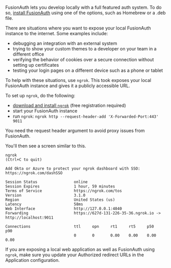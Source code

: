 
FusionAuth lets you develop locally with a full featured auth system. To do so, [install FusionAuth](/docs/get-started/download-and-install) using one of the options, such as Homebrew or a .deb file.

There are situations where you want to expose your local FusionAuth instance to the internet. Some examples include:

* debugging an integration with an external system
* trying to show your custom themes to a developer on your team in a different office
* verifying the behavior of cookies over a secure connection without setting up certificates
* testing your login pages on a different device such as a phone or tablet

To help with these situations, use `ngrok`. This took exposes your local FusionAuth instance and gives it a publicly accessible URL.

To set up `ngrok`, do the following:

* [download and install `ngrok`](https://ngrok.com/download) (free registration required)
* start your FusionAuth instance
* run `ngrok`: `ngrok http --request-header-add 'X-Forwarded-Port:443' 9011`

You need the request header argument to avoid proxy issues from FusionAuth.

You'll then see a screen similar to this.

```
ngrok                                                           (Ctrl+C to quit)
                                                                                
Add Okta or Azure to protect your ngrok dashboard with SSO: https://ngrok.com/dashSSO
                                                                                
Session Status                online                                            
Session Expires               1 hour, 59 minutes                                
Terms of Service              https://ngrok.com/tos                             
Version                       3.1.0                                             
Region                        United States (us)                                
Latency                       58ms                                              
Web Interface                 http://127.0.0.1:4040                             
Forwarding                    https://627d-131-226-35-36.ngrok.io -> http://localhost:9011
                                                                                
Connections                   ttl     opn     rt1     rt5     p50     p90       
                              0       0       0.00    0.00    0.00    0.00      
```

If you are exposing a local web application as well as FusionAuth using `ngrok`, make sure you update your <InlineField>Authorized redirect URLs</InlineField> in the Application configuration.

